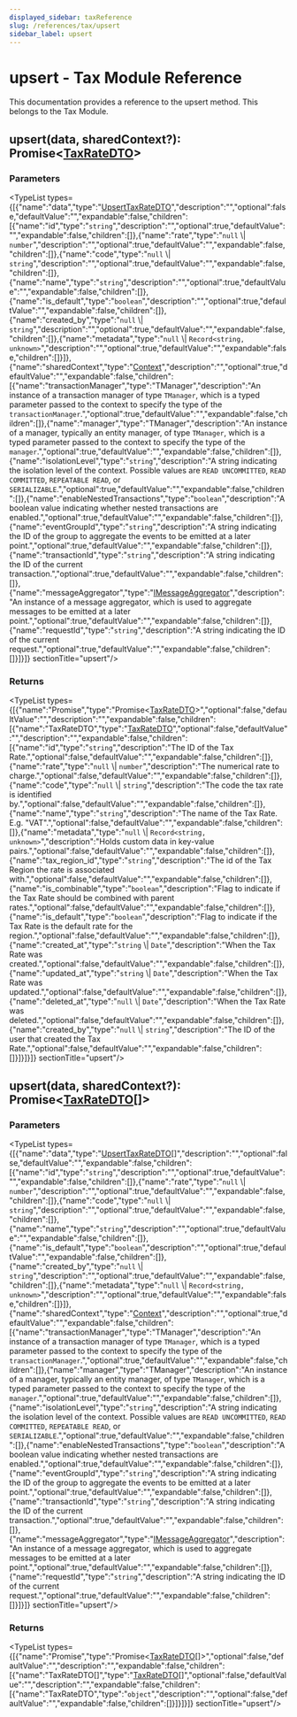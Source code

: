 ```yaml
---
displayed_sidebar: taxReference
slug: /references/tax/upsert
sidebar_label: upsert
---
```



# upsert - Tax Module Reference

This documentation provides a reference to the upsert method. This belongs to the Tax Module.

## upsert(data, sharedContext?): Promise&#60;[TaxRateDTO](../../interfaces/tax.TaxRateDTO.mdx)&#62;

### Parameters

<TypeList types={[{"name":"data","type":"[UpsertTaxRateDTO](../../interfaces/tax.UpsertTaxRateDTO.mdx)","description":"","optional":false,"defaultValue":"","expandable":false,"children":[{"name":"id","type":"`string`","description":"","optional":true,"defaultValue":"","expandable":false,"children":[]},{"name":"rate","type":"`null` \\| `number`","description":"","optional":true,"defaultValue":"","expandable":false,"children":[]},{"name":"code","type":"`null` \\| `string`","description":"","optional":true,"defaultValue":"","expandable":false,"children":[]},{"name":"name","type":"`string`","description":"","optional":true,"defaultValue":"","expandable":false,"children":[]},{"name":"is_default","type":"`boolean`","description":"","optional":true,"defaultValue":"","expandable":false,"children":[]},{"name":"created_by","type":"`null` \\| `string`","description":"","optional":true,"defaultValue":"","expandable":false,"children":[]},{"name":"metadata","type":"`null` \\| `Record<string, unknown>`","description":"","optional":true,"defaultValue":"","expandable":false,"children":[]}]},{"name":"sharedContext","type":"[Context](../../interfaces/tax.Context.mdx)","description":"","optional":true,"defaultValue":"","expandable":false,"children":[{"name":"transactionManager","type":"TManager","description":"An instance of a transaction manager of type `TManager`, which is a typed parameter passed to the context to specify the type of the `transactionManager`.","optional":true,"defaultValue":"","expandable":false,"children":[]},{"name":"manager","type":"TManager","description":"An instance of a manager, typically an entity manager, of type `TManager`, which is a typed parameter passed to the context to specify the type of the `manager`.","optional":true,"defaultValue":"","expandable":false,"children":[]},{"name":"isolationLevel","type":"`string`","description":"A string indicating the isolation level of the context. Possible values are `READ UNCOMMITTED`, `READ COMMITTED`, `REPEATABLE READ`, or `SERIALIZABLE`.","optional":true,"defaultValue":"","expandable":false,"children":[]},{"name":"enableNestedTransactions","type":"`boolean`","description":"A boolean value indicating whether nested transactions are enabled.","optional":true,"defaultValue":"","expandable":false,"children":[]},{"name":"eventGroupId","type":"`string`","description":"A string indicating the ID of the group to aggregate the events to be emitted at a later point.","optional":true,"defaultValue":"","expandable":false,"children":[]},{"name":"transactionId","type":"`string`","description":"A string indicating the ID of the current transaction.","optional":true,"defaultValue":"","expandable":false,"children":[]},{"name":"messageAggregator","type":"[IMessageAggregator](../../interfaces/tax.IMessageAggregator.mdx)","description":"An instance of a message aggregator, which is used to aggregate messages to be emitted at a later point.","optional":true,"defaultValue":"","expandable":false,"children":[]},{"name":"requestId","type":"`string`","description":"A string indicating the ID of the current request.","optional":true,"defaultValue":"","expandable":false,"children":[]}]}]}  sectionTitle="upsert"/>

### Returns

<TypeList types={[{"name":"Promise","type":"Promise&#60;[TaxRateDTO](../../interfaces/tax.TaxRateDTO.mdx)&#62;","optional":false,"defaultValue":"","description":"","expandable":false,"children":[{"name":"TaxRateDTO","type":"[TaxRateDTO](../../interfaces/tax.TaxRateDTO.mdx)","optional":false,"defaultValue":"","description":"","expandable":false,"children":[{"name":"id","type":"`string`","description":"The ID of the Tax Rate.","optional":false,"defaultValue":"","expandable":false,"children":[]},{"name":"rate","type":"`null` \\| `number`","description":"The numerical rate to charge.","optional":false,"defaultValue":"","expandable":false,"children":[]},{"name":"code","type":"`null` \\| `string`","description":"The code the tax rate is identified by.","optional":false,"defaultValue":"","expandable":false,"children":[]},{"name":"name","type":"`string`","description":"The name of the Tax Rate. E.g. \"VAT\".","optional":false,"defaultValue":"","expandable":false,"children":[]},{"name":"metadata","type":"`null` \\| `Record<string, unknown>`","description":"Holds custom data in key-value pairs.","optional":false,"defaultValue":"","expandable":false,"children":[]},{"name":"tax_region_id","type":"`string`","description":"The id of the Tax Region the rate is associated with.","optional":false,"defaultValue":"","expandable":false,"children":[]},{"name":"is_combinable","type":"`boolean`","description":"Flag to indicate if the Tax Rate should be combined with parent rates.","optional":false,"defaultValue":"","expandable":false,"children":[]},{"name":"is_default","type":"`boolean`","description":"Flag to indicate if the Tax Rate is the default rate for the region.","optional":false,"defaultValue":"","expandable":false,"children":[]},{"name":"created_at","type":"`string` \\| `Date`","description":"When the Tax Rate was created.","optional":false,"defaultValue":"","expandable":false,"children":[]},{"name":"updated_at","type":"`string` \\| `Date`","description":"When the Tax Rate was updated.","optional":false,"defaultValue":"","expandable":false,"children":[]},{"name":"deleted_at","type":"`null` \\| `Date`","description":"When the Tax Rate was deleted.","optional":false,"defaultValue":"","expandable":false,"children":[]},{"name":"created_by","type":"`null` \\| `string`","description":"The ID of the user that created the Tax Rate.","optional":false,"defaultValue":"","expandable":false,"children":[]}]}]}]}  sectionTitle="upsert"/>

## upsert(data, sharedContext?): Promise&#60;[TaxRateDTO](../../interfaces/tax.TaxRateDTO.mdx)[]&#62;

### Parameters

<TypeList types={[{"name":"data","type":"[UpsertTaxRateDTO](../../interfaces/tax.UpsertTaxRateDTO.mdx)[]","description":"","optional":false,"defaultValue":"","expandable":false,"children":[{"name":"id","type":"`string`","description":"","optional":true,"defaultValue":"","expandable":false,"children":[]},{"name":"rate","type":"`null` \\| `number`","description":"","optional":true,"defaultValue":"","expandable":false,"children":[]},{"name":"code","type":"`null` \\| `string`","description":"","optional":true,"defaultValue":"","expandable":false,"children":[]},{"name":"name","type":"`string`","description":"","optional":true,"defaultValue":"","expandable":false,"children":[]},{"name":"is_default","type":"`boolean`","description":"","optional":true,"defaultValue":"","expandable":false,"children":[]},{"name":"created_by","type":"`null` \\| `string`","description":"","optional":true,"defaultValue":"","expandable":false,"children":[]},{"name":"metadata","type":"`null` \\| `Record<string, unknown>`","description":"","optional":true,"defaultValue":"","expandable":false,"children":[]}]},{"name":"sharedContext","type":"[Context](../../interfaces/tax.Context.mdx)","description":"","optional":true,"defaultValue":"","expandable":false,"children":[{"name":"transactionManager","type":"TManager","description":"An instance of a transaction manager of type `TManager`, which is a typed parameter passed to the context to specify the type of the `transactionManager`.","optional":true,"defaultValue":"","expandable":false,"children":[]},{"name":"manager","type":"TManager","description":"An instance of a manager, typically an entity manager, of type `TManager`, which is a typed parameter passed to the context to specify the type of the `manager`.","optional":true,"defaultValue":"","expandable":false,"children":[]},{"name":"isolationLevel","type":"`string`","description":"A string indicating the isolation level of the context. Possible values are `READ UNCOMMITTED`, `READ COMMITTED`, `REPEATABLE READ`, or `SERIALIZABLE`.","optional":true,"defaultValue":"","expandable":false,"children":[]},{"name":"enableNestedTransactions","type":"`boolean`","description":"A boolean value indicating whether nested transactions are enabled.","optional":true,"defaultValue":"","expandable":false,"children":[]},{"name":"eventGroupId","type":"`string`","description":"A string indicating the ID of the group to aggregate the events to be emitted at a later point.","optional":true,"defaultValue":"","expandable":false,"children":[]},{"name":"transactionId","type":"`string`","description":"A string indicating the ID of the current transaction.","optional":true,"defaultValue":"","expandable":false,"children":[]},{"name":"messageAggregator","type":"[IMessageAggregator](../../interfaces/tax.IMessageAggregator.mdx)","description":"An instance of a message aggregator, which is used to aggregate messages to be emitted at a later point.","optional":true,"defaultValue":"","expandable":false,"children":[]},{"name":"requestId","type":"`string`","description":"A string indicating the ID of the current request.","optional":true,"defaultValue":"","expandable":false,"children":[]}]}]}  sectionTitle="upsert"/>

### Returns

<TypeList types={[{"name":"Promise","type":"Promise&#60;[TaxRateDTO](../../interfaces/tax.TaxRateDTO.mdx)[]&#62;","optional":false,"defaultValue":"","description":"","expandable":false,"children":[{"name":"TaxRateDTO[]","type":"[TaxRateDTO](../../interfaces/tax.TaxRateDTO.mdx)[]","optional":false,"defaultValue":"","description":"","expandable":false,"children":[{"name":"TaxRateDTO","type":"`object`","description":"","optional":false,"defaultValue":"","expandable":false,"children":[]}]}]}]}  sectionTitle="upsert"/>
